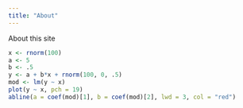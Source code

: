 ```yaml
---
title: "About"
---
```


About this site

```r
x <- rnorm(100)
a <- 5
b <- .5
y <- a + b*x + rnorm(100, 0, .5)
mod <- lm(y ~ x)
plot(y ~ x, pch = 19)
abline(a = coef(mod)[1], b = coef(mod)[2], lwd = 3, col = "red")
```
